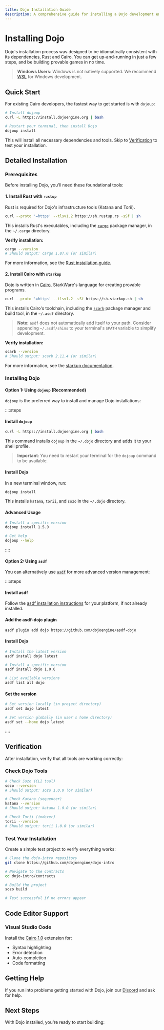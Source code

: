 ```yaml
---
title: Dojo Installation Guide
description: A comprehensive guide for installing a Dojo development environment across different platforms and use cases.
---
```



# Installing Dojo

Dojo's installation process was designed to be idiomatically consistent with its dependencies, Rust and Cairo.
You can get up-and-running in just a few steps, and be building provable games in no time.

> **Windows Users**: Windows is not natively supported. We recommend [WSL](https://learn.microsoft.com/en-us/windows/wsl/install) for Windows development.

## Quick Start

For existing Cairo developers, the fastest way to get started is with `dojoup`:

```bash
# Install dojoup
curl -L https://install.dojoengine.org | bash

# Restart your terminal, then install Dojo
dojoup install
```

This will install all necessary dependencies and tools. Skip to [Verification](#verification) to test your installation.

## Detailed Installation

### Prerequisites

Before installing Dojo, you'll need these foundational tools:

#### 1. Install Rust with `rustup`

Rust is required for Dojo's infrastructure tools (Katana and Torii).

```bash
curl --proto '=https' --tlsv1.2 https://sh.rustup.rs -sSf | sh
```

This installs Rust's executables, including the [`cargo`](https://doc.rust-lang.org/cargo/) package manager, in the `~/.cargo` directory.

**Verify installation:**
```bash
cargo --version
# Should output: cargo 1.87.0 (or similar)
```

For more information, see the [Rust installation guide](https://doc.rust-lang.org/book/ch01-01-installation.html).

#### 2. Install Cairo with `starkup`

Dojo is written in [Cairo](https://www.cairo-lang.org/), StarkWare's language for creating provable programs.

```bash
curl --proto '=https' --tlsv1.2 -sSf https://sh.starkup.sh | sh
```

This installs Cairo's toolchain, including the [`scarb`](https://docs.swmansion.com/scarb/) package manager and build tool, in the `~/.asdf` directory.

> **Note**: `asdf` does not automatically add itself to your path. Consider appending `~/.asdf/shims` to your terminal's `$PATH` variable to simplify development.

**Verify installation:**
```bash
scarb --version
# Should output: scarb 2.11.4 (or similar)
```

For more information, see the [starkup documentation](https://github.com/software-mansion/starkup).

### Installing Dojo

#### Option 1: Using `dojoup` (Recommended)

`dojoup` is the preferred way to install and manage Dojo installations:

::::steps

#### Install `dojoup`

```bash
curl -L https://install.dojoengine.org | bash
```

This command installs `dojoup` in the `~/.dojo` directory and adds it to your shell profile.

> **Important**: You need to restart your terminal for the `dojoup` command to be available.

#### Install Dojo

In a new terminal window, run:

```bash
dojoup install
```

This installs `katana`, `torii`, and `sozo` in the `~/.dojo` directory.

#### Advanced Usage

```bash
# Install a specific version
dojoup install 1.5.0

# Get help
dojoup --help
```

::::

#### Option 2: Using `asdf`

You can alternatively use [`asdf`](https://asdf-vm.com/) for more advanced version management:

::::steps

#### Install asdf

Follow the [asdf installation instructions](https://asdf-vm.com/guide/getting-started.html) for your platform, if not already installed.

#### Add the asdf-dojo plugin

```bash
asdf plugin add dojo https://github.com/dojoengine/asdf-dojo
```

#### Install Dojo

```bash
# Install the latest version
asdf install dojo latest

# Install a specific version
asdf install dojo 1.0.0

# List available versions
asdf list all dojo
```

#### Set the version

```bash
# Set version locally (in project directory)
asdf set dojo latest

# Set version globally (in user's home directory)
asdf set --home dojo latest
```

::::

## Verification

After installation, verify that all tools are working correctly:

### Check Dojo Tools

```bash
# Check Sozo (CLI tool)
sozo --version
# Should output: sozo 1.0.0 (or similar)

# Check Katana (sequencer)
katana --version
# Should output: katana 1.0.0 (or similar)

# Check Torii (indexer)
torii --version
# Should output: torii 1.0.0 (or similar)
```

### Test Your Installation

Create a simple test project to verify everything works:

```bash
# Clone the dojo-intro repository
git clone https://github.com/dojoengine/dojo-intro

# Navigate to the contracts
cd dojo-intro/contracts

# Build the project
sozo build

# Test successful if no errors appear
```

## Code Editor Support

### Visual Studio Code

Install the [Cairo 1.0](https://marketplace.visualstudio.com/items?itemName=starkware.cairo1) extension for:
- Syntax highlighting
- Error detection
- Auto-completion
- Code formatting

## Getting Help

If you run into problems getting started with Dojo, join our [Discord](https://discord.gg/vUN4Xq9Qv6) and ask for help.

## Next Steps

With Dojo installed, you're ready to start building:

<div className="grid grid-cols-2 gap-8">
    <LinkCard
        title="Dojo 101"
        description="Create your first Dojo application."
        link="/tutorials/dojo-starter"
    />
    <LinkCard
        title="Explore Dojo"
        description="Learn about the framework."
        link="/framework"
    />
</div>

